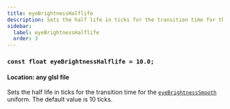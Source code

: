 ```yaml
---
title: eyeBrightnessHalflife
description: Sets the half life in ticks for the transition time for the eyeBrightnessSmooth uniform.
sidebar:
  label: eyeBrightnessHalflife
  order: 3
---
```


### `const float eyeBrightnessHalflife = 10.0;`

#### Location: any glsl file

Sets the half life in ticks for the transition time for the [`eyeBrightnessSmooth`](/current/reference/uniforms/camera#eyebrightnesssmooth) uniform. The default value is 10 ticks.